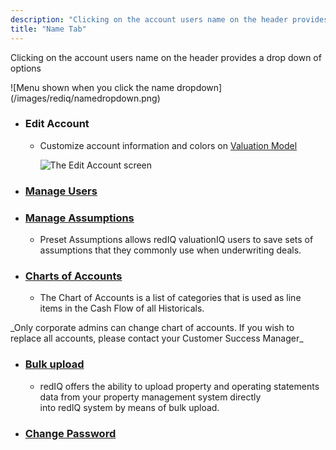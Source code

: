 ```yaml
---
description: "Clicking on the account users name on the header provides a drop down of options"
title: "Name Tab"
---
```


Clicking on the account users name on the header provides a drop down of options

<Frame caption="Menu shown when you click the name dropdown">
  ![Menu shown when you click the name dropdown](/images/rediq/namedropdown.png)
</Frame>

- ### **Edit Account**
  - Customize account information and colors on [Valuation Model](kb://article/zendesk:rediq:360041475232)

    ![The Edit Account screen](/images/rediq/editaccountscreenrediq.png)
- ### [**Manage Users**](kb://article/zendesk:rediq:360036139712)
- ### [**Manage Assumptions**](kb://article/zendesk:rediq:360040579211)
  - Preset Assumptions allows redIQ valuationIQ users to save sets of assumptions that they commonly use when underwriting deals.
- ### [**Charts of Accounts**](kb://article/zendesk:rediq:360036506651)
  - The Chart of Accounts is a list of categories that is used as line items in the Cash Flow of all Historicals.

<Warning>
  _Only corporate admins can change chart of accounts. If you wish to replace all accounts, please contact your Customer Success Manager_
</Warning>

- ### [**Bulk upload**](kb://article/zendesk:rediq:360036140392)
  - redIQ offers the ability to upload property and operating statements data from your property management system directly into redIQ system by means of bulk upload.
- ### [**Change Password**](kb://article/zendesk:rediq:360036507371)